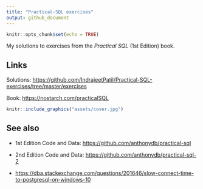 ```yaml
---
title: "Practical-SQL exercises"
output: github_document
---
```


```r
knitr::opts_chunk$set(echo = TRUE)
```

My solutions to exercises from the _Practical SQL_ (1st Edition) book.

## Links

Solutions: <https://github.com/IndrajeetPatil/Practical-SQL-exercises/tree/master/exercises>

Book: <https://nostarch.com/practicalSQL>

```r
knitr::include_graphics("assets/cover.jpg")
```

## See also

- 1st Edition Code and Data: <https://github.com/anthonydb/practical-sql>

- 2nd Edition Code and Data: <https://github.com/anthonydb/practical-sql-2>

- <https://dba.stackexchange.com/questions/201646/slow-connect-time-to-postgresql-on-windows-10>
